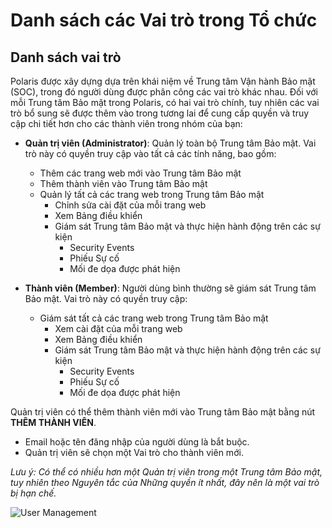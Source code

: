# Danh sách các Vai trò trong Tổ chức

## Danh sách vai trò

Polaris được xây dựng dựa trên khái niệm về Trung tâm Vận hành Bảo mật (SOC), trong đó người dùng được phân công các
vai trò khác nhau. Đối với mỗi Trung tâm Bảo mật trong Polaris, có hai vai trò chính, tuy nhiên các vai trò bổ sung sẽ
được thêm vào trong tương lai để cung cấp quyền và truy cập chi tiết hơn cho các thành viên trong nhóm của bạn:

- **Quản trị viên (Administrator)**: Quản lý toàn bộ Trung tâm Bảo mật. Vai trò này có quyền truy cập vào tất cả các tính năng, bao gồm:
    - Thêm các trang web mới vào Trung tâm Bảo mật
    - Thêm thành viên vào Trung tâm Bảo mật
    - Quản lý tất cả các trang web trong Trung tâm Bảo mật
        - Chỉnh sửa cài đặt của mỗi trang web
        - Xem Bảng điều khiển
        - Giám sát Trung tâm Bảo mật và thực hiện hành động trên các sự kiện
            - Security Events
            - Phiếu Sự cố
            - Mối đe dọa được phát hiện

- **Thành viên (Member)**: Người dùng bình thường sẽ giám sát Trung tâm Bảo mật. Vai trò này có quyền truy cập:
    - Giám sát tất cả các trang web trong Trung tâm Bảo mật
        - Xem cài đặt của mỗi trang web
        - Xem Bảng điều khiển
        - Giám sát Trung tâm Bảo mật và thực hiện hành động trên các sự kiện
            - Security Events
            - Phiếu Sự cố
            - Mối đe dọa được phát hiện

Quản trị viên có thể thêm thành viên mới vào Trung tâm Bảo mật bằng nút **THÊM THÀNH VIÊN**.

- Email hoặc tên đăng nhập của người dùng là bắt buộc.
- Quản trị viên sẽ chọn một Vai trò cho thành viên mới.

*Lưu ý: Có thể có nhiều hơn một Quản trị viên trong một Trung tâm Bảo mật, tuy nhiên theo Nguyên tắc của Những quyền ít
nhất, đây nên là một vai trò bị hạn chế.*

![User Management](/img/security-center/access-control/roles-members.png)



